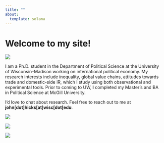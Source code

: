 ```yaml
---
title: ""
about: 
  template: solana
---
```


# Welcome to my site!
::: {.column-margin}
![](Hicks_Headshot.jpg) 
:::

I am a Ph.D. student in the Department of Political Science at the University of Wisconsin--Madison working on international political economy. My research interests include inequality, global value chains, attitudes towards trade and domestic-side IR, which I study using both observational and experimental tools. Prior to coming to UW, I completed my Master's and BA in Political Science at McGill University.

I'd love to chat about research. Feel free to reach out to me at **john[dot]hicks[at]wisc[dot]edu**.


\vspace{12pt}
::: {.column-margin}
![](images/image_watertower2.JPG)
:::

::: {.column-margin}
![](images/image_satellites2.JPG)
:::


![](images/image_panes.JPG){fig-align="left"}
 